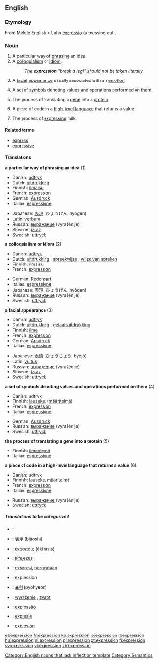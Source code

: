==English==

{{rank|bright|scarcely|Paris|733|expression|Duke|battle|bound}}

===Etymology===
From Middle English < Latin [[expressio]] (a pressing out).

===Noun===
{{en-noun}}

# A particular way of [[phrase|phrasing]] an idea.
# A [[colloquialism]] or [[idiom]].
#: ''The '''expression''' "break a leg!" should not be taken literally.''
# A [[facial]] [[appearance]] usually associated with an [[emotion]].
# {{math}} A set of [[symbols]] denoting values and operations performed on them.
# {{biology}} The process of translating a [[gene]] into a [[protein]].
# {{cattag|programming}} A piece of code in a [[high-level language]] that returns a value.
# The process of [[express]]ing milk

====Related terms====
*[[express]]
*[[expressive]]

====Translations====
'''a particular way of phrasing an idea''' (1)
{{top}}
*Danish: [[udtryk]] {{n}}
*Dutch: [[uitdrukking]] {{f}}
*Finnish: [[ilmaisu]]
*French: [[expression#French|expression]] {{f}}
*German: [[Ausdruck]] {{m}}
*Italian: [[espressione]] {{f}}
{{mid}}
*Japanese: [[表現]] (ひょうげん, hyōgen)
*Latin: [[verbum]]
*Russian: [[выражение]] (vyražénije) {{n}}
*Slovene: [[izraz]] {{m}}
*Swedish: [[uttryck]] {{n}}
{{bottom}}

'''a colloquialism or idiom''' (2)
{{top}}
*Danish: [[udtryk]] {{n}}
*Dutch: [[uitdrukking]] {{f}}, [[spreekwijze]] {{f}}, [[wijze van spreken]] {{f}}
*Finnish: [[ilmaisu]]
*French: [[expression#French|expression]] {{f}}
{{mid}}
*German: [[Redensart]] {{f}}
*Italian: [[espressione]] {{f}}
*Japanese: [[表現]] (ひょうげん, hyōgen)
*Russian: [[выражение]] (vyražénije) {{n}}
*Swedish: [[uttryck]] {{n}}
{{bottom}}

'''a facial appearance''' (3)
{{top}}
*Danish: [[udtryk]] {{n}}
*Dutch: [[uitdrukking]] {{f}}, [[gelaatsuitdrukking]] {{f}}
*Finnish: [[ilme]]
*French: [[expression#French|expression]] {{f}}
*German: [[Ausdruck]] {{m}}
*Italian: [[espressione]] {{f}}
{{mid}}
*Japanese: [[表情]] (ひょうじょう, hyōjō)
*Latin: [[vultus]]
*Russian: [[выражение]] (vyražénije) {{n}}
*Slovene: [[izraz]] {{m}}
*Swedish: [[uttryck]] {{n}}
{{bottom}}

'''a set of symbols denoting values and operations performed on them''' (4)
{{top}}
*Danish: [[udtryk]] {{n}}
*Finnish: [[lauseke]], ([[määritelmä]])
*French: [[expression#French|expression]] {{f}}
*Italian: [[espressione]] {{f}}
{{mid}}
*German: [[Ausdruck]] {{m}}
*Russian: [[выражение]] (vyražénije) {{n}}
*Swedish: [[uttryck]] {{n}}
{{bottom}}

'''the process of translating a gene into a protein''' (5)
{{top}}
*Finnish: [[ilmentymä]]
*Italian: [[espressione]] {{f}}
{{mid}}
{{bottom}}

'''a piece of code in a high-level language that returns a value''' (6)
{{top}}
*Danish: [[udtryk]] {{n}}
*Finnish: [[lauseke]], [[määritelmä]]
*French: [[expression#French|expression]] {{f}}
*Italian: [[espressione]] {{f}}
{{mid}}
*Russian: [[выражение]] (vyražénije) {{n}}
*Swedish: [[uttryck]] {{n}}
{{bottom}}

=====Translations to be categorized=====
{{checktrans}}
{{top}}
*{{ttbc|Arabic}}: {{ARchar|[[تعبير]]}} {{Unicode|(taʕbí:r)}}
*{{ttbc|Chinese}}: [[表示]] (biǎoshì)
*{{ttbc|Greek}}: [[έκφρασις]] (ékfrasis) {{f}}
*{{ttbc|Hungarian}}: [[kifejezés]]
*{{ttbc|Indonesian}}: [[ekspresi]], [[nyata|pernyataan]]
*{{ttbc|Interlingua}}: expression
{{mid}}
*{{ttbc|Korean}}: [[표현]] (pyohyeon)
*{{ttbc|Polish}}: [[wyrażenie]] {{n}}, [[zwrot]] {{m}}
*{{ttbc|Portuguese}}: [[expressão]] {{f}}
*{{ttbc|Romanian}}: [[expresie]] {{f}}
*{{ttbc|Spanish}}: [[expresión]] {{f}}
{{bottom}}

[[Category:English nouns that lack inflection template]]
[[Category:Semantics]]

[[et:expression]]
[[fr:expression]]
[[ko:expression]]
[[io:expression]]
[[it:expression]]
[[hu:expression]]
[[nl:expression]]
[[pl:expression]]
[[pt:expression]]
[[fi:expression]]
[[sv:expression]]
[[vi:expression]]
[[zh:expression]]